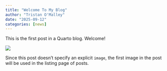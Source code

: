 ```yaml
---
title: "Welcome To My Blog"
author: "Tristan O'Malley"
date: "2025-09-12"
categories: [news]
---
```


This is the first post in a Quarto blog. Welcome!

![](thumbnail.jpg)

Since this post doesn't specify an explicit `image`, the first image in the post will be used in the listing page of posts.
